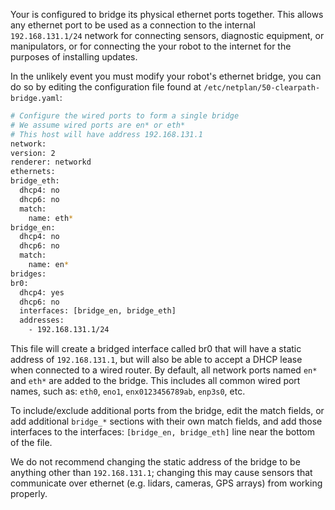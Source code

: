Your is configured to bridge its physical ethernet ports together. This allows any ethernet port to be used
as a connection to the internal `192.168.131.1/24` network for connecting sensors, diagnostic equipment, or
manipulators, or for connecting the your robot to the internet for the purposes of installing updates.

In the unlikely event you must modify your robot's ethernet bridge, you can do so by editing the configuration
file found at `/etc/netplan/50-clearpath-bridge.yaml`:

```bash
# Configure the wired ports to form a single bridge
# We assume wired ports are en* or eth*
# This host will have address 192.168.131.1
network:
version: 2
renderer: networkd
ethernets:
bridge_eth:
  dhcp4: no
  dhcp6: no
  match:
    name: eth*
bridge_en:
  dhcp4: no
  dhcp6: no
  match:
    name: en*
bridges:
br0:
  dhcp4: yes
  dhcp6: no
  interfaces: [bridge_en, bridge_eth]
  addresses:
    - 192.168.131.1/24
```

This file will create a bridged interface called br0 that will have a static address of `192.168.131.1`,
but will also be able to accept a DHCP lease when connected to a wired router. By default, all network
ports named `en*` and `eth*` are added to the bridge. This includes all common wired port names, such as:
`eth0`, `eno1`, `enx0123456789ab`, `enp3s0`, etc.

To include/exclude additional ports from the bridge, edit the match fields, or add additional `bridge_*`
sections with their own match fields, and add those interfaces to the interfaces: `[bridge_en, bridge_eth]`
line near the bottom of the file.

We do not recommend changing the static address of the bridge to be anything other than `192.168.131.1`;
changing this may cause sensors that communicate over ethernet (e.g. lidars, cameras, GPS arrays) from
working properly.
